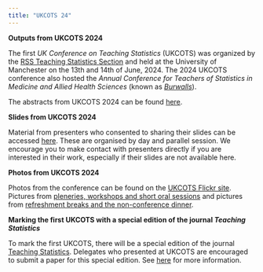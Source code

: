 ```yaml
---
title: "UKCOTS 24"
---
```


**Outputs from UKCOTS 2024**

The first *UK Conference on Teaching Statistics* (UKCOTS) was organized by the [RSS Teaching Statistics Section](https://rss.org.uk/membership/rss-groups-and-committees/sections/teaching-statistics/) and held at the University of Manchester on the 13th and 14th of June, 2024. The 2024 UKCOTS conference also hosted the *Annual Conference for Teachers of Statistics in Medicine and Allied Health Sciences* (known as [*Burwalls*](https://sites.google.com/view/burwalls/home)).

The abstracts from UKCOTS 2024 can be found [here](abstracts.pdf).

**Slides from UKCOTS 2024**

Material from presenters who consented to sharing their slides can be accessed [here](https://github.com/rssteachingstats/UKCOTS-2024-Presentations). These are organised by day and parallel session. We encourage you to make contact with presenters directly if you are interested in their work, especially if their slides are not available here.

**Photos from UKCOTS 2024**

Photos from the conference can be found on the [UKCOTS Flickr site](https://www.flickr.com/photos/200955403@N03/albums/with/72177720318468484). Pictures from [pleneries, workshops and short oral sessions](https://www.flickr.com/photos/200955403@N03/albums/72177720318468484) and pictures from [refreshment breaks and the non-conference dinner](https://www.flickr.com/photos/200955403@N03/albums/72177720318448170/).

**Marking the first UKCOTS with a special edition of the journal *Teaching Statistics***

To mark the first UKCOTS, there will be a special edition of the journal [Teaching Statistics](https://onlinelibrary.wiley.com/journal/14679639). Delegates who presented at UKCOTS are encouraged to submit a paper for this special edition. See [here](special_edition.html) for more information.
